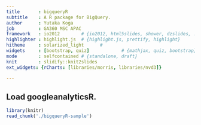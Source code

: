 ```yaml
---
title       : bigqueryR
subtitle    : A R package for BigQuery.
author      : Yutaka Koga
job         : GA360 MSC APAC
framework   : io2012        # {io2012, html5slides, shower, dzslides, ...}
highlighter : highlight.js  # {highlight.js, prettify, highlight}
hitheme     : solarized_light      # 
widgets     : [bootstrap, quiz]            # {mathjax, quiz, bootstrap}
mode        : selfcontained # {standalone, draft}
knit        : slidify::knit2slides
ext_widgets: {rCharts: [libraries/morris, libraries/nvd3]}

--- 
```


## Load googleanalyticsR.
```r
library(knitr)
read_chunk('./bigqueryR-sample')
```

```r
```

